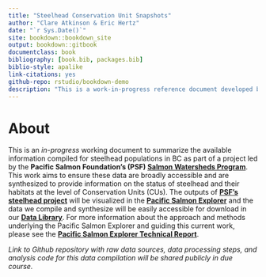 ```yaml
--- 
title: "Steelhead Conservation Unit Snapshots"
author: "Clare Atkinson & Eric Hertz"
date: "`r Sys.Date()`"
site: bookdown::bookdown_site
output: bookdown::gitbook
documentclass: book
bibliography: [book.bib, packages.bib]
biblio-style: apalike
link-citations: yes
github-repo: rstudio/bookdown-demo
description: "This is a work-in-progress reference document developed by the Pacific Salmon Foundation's Salmon Watersheds Program to summarize key population information compiled and sythesized so far for steelhead in British Columbia at a Conservation Unit (CU) level."
---
```


# About

This is an _in-progress_ working document to summarize the available information compiled for steelhead populations in BC as part of a project led by the **Pacific Salmon Foundation's (PSF) [Salmon Watersheds Program](https://salmonwatersheds.ca/)**. This work aims to ensure these data are broadly accessible and are synthesized to provide information on the status of steelhead and their habitats at the level of Conservation Units (CUs). The outputs of **[PSF’s steelhead project](https://salmonwatersheds.ca/projects/steelhead-a-snapshot-of-bc-populations-and-their-habitats/)** will be visualized in the **[Pacific Salmon Explorer](https://www.salmonexplorer.ca/#!/)** and the data we compile and synthesize will be easily accessible for download in our **[Data Library](https://data.salmonwatersheds.ca/data-library/)**. For more information about the approach and methods underlying the Pacific Salmon Explorer and guiding this current work, please see the **[Pacific Salmon Explorer Technical Report](https://salmonwatersheds.ca/library/lib_475/)**.

_Link to Github repository with raw data sources, data processing steps, and analysis code for this data compilation will be shared publicly in due course._



